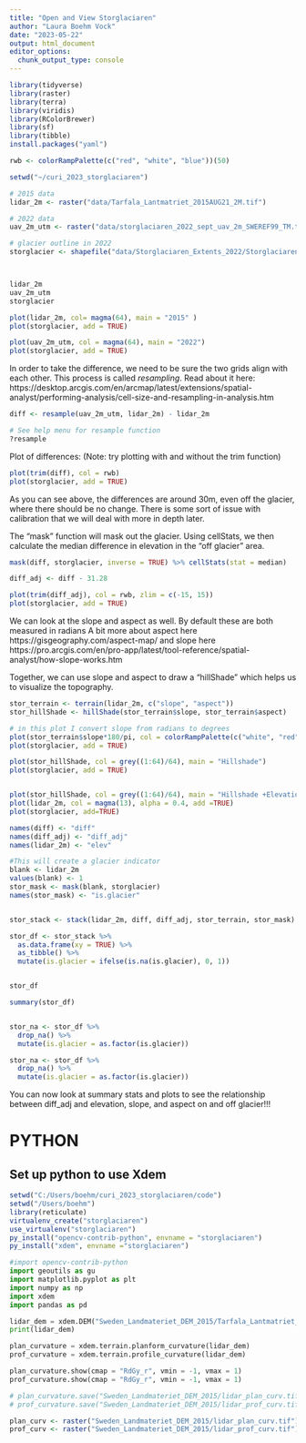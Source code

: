 ```yaml
---
title: "Open and View Storglaciaren"
author: "Laura Boehm Vock"
date: "2023-05-22"
output: html_document
editor_options: 
  chunk_output_type: console
---
```


```r
library(tidyverse)
library(raster)
library(terra)
library(viridis)
library(RColorBrewer)
library(sf)
library(tibble)
install.packages("yaml")

rwb <- colorRampPalette(c("red", "white", "blue"))(50)
```

```r
setwd("~/curi_2023_storglaciaren")

# 2015 data
lidar_2m <- raster("data/Tarfala_Lantmatriet_2015AUG21_2M.tif")

# 2022 data
uav_2m_utm <- raster("data/storglaciaren_2022_sept_uav_2m_SWEREF99_TM.tif")

# glacier outline in 2022
storglacier <- shapefile("data/Storglaciaren_Extents_2022/Storglaciaren_Extents_2022SEP.shp")



lidar_2m
uav_2m_utm
storglacier

plot(lidar_2m, col= magma(64), main = "2015" )
plot(storglacier, add = TRUE)

plot(uav_2m_utm, col = magma(64), main = "2022")
plot(storglacier, add = TRUE)


```

In order to take the difference, we need to be sure the two grids align with each other. 
This process is called *resampling*. 
Read about it here: 
https://desktop.arcgis.com/en/arcmap/latest/extensions/spatial-analyst/performing-analysis/cell-size-and-resampling-in-analysis.htm


```r
diff <- resample(uav_2m_utm, lidar_2m) - lidar_2m
```

```r
# See help menu for resample function
?resample
```


Plot of differences: (Note: try plotting with and without the trim function)
```r
plot(trim(diff), col = rwb)
plot(storglacier, add = TRUE)
```

As you can see above, the differences are around 30m, even off the glacier, where there should be no change. 
There is some sort of issue with calibration that we will deal with more in depth later.


The "mask" function will mask out the glacier. Using cellStats, we then calculate the median difference in elevation in the "off glacier" area. 
```r
mask(diff, storglacier, inverse = TRUE) %>% cellStats(stat = median)
```


```r
diff_adj <- diff - 31.28

plot(trim(diff_adj), col = rwb, zlim = c(-15, 15))
plot(storglacier, add = TRUE)
```


We can look at the slope and aspect as well. 
By default these are both measured in radians
A bit more about aspect here https://gisgeography.com/aspect-map/
and slope here https://pro.arcgis.com/en/pro-app/latest/tool-reference/spatial-analyst/how-slope-works.htm

Together, we can use slope and aspect to draw a "hillShade" which helps us to visualize the topography.
```r
stor_terrain <- terrain(lidar_2m, c("slope", "aspect"))
stor_hillShade <- hillShade(stor_terrain$slope, stor_terrain$aspect)

# in this plot I convert slope from radians to degrees
plot(stor_terrain$slope*180/pi, col = colorRampPalette(c("white", "red"))(64), main = "slope (deg)")
plot(storglacier, add = TRUE)

plot(stor_hillShade, col = grey((1:64)/64), main = "Hillshade")
plot(storglacier, add = TRUE)


plot(stor_hillShade, col = grey((1:64)/64), main = "Hillshade +Elevation", legend = FALSE)
plot(lidar_2m, col = magma(13), alpha = 0.4, add =TRUE)
plot(storglacier, add=TRUE)
```


```r
names(diff) <- "diff"
names(diff_adj) <- "diff_adj"
names(lidar_2m) <- "elev"

#This will create a glacier indicator
blank <- lidar_2m
values(blank) <- 1
stor_mask <- mask(blank, storglacier) 
names(stor_mask) <- "is.glacier"


stor_stack <- stack(lidar_2m, diff, diff_adj, stor_terrain, stor_mask)

stor_df <- stor_stack %>% 
  as.data.frame(xy = TRUE) %>%
  as_tibble() %>%
  mutate(is.glacier = ifelse(is.na(is.glacier), 0, 1))


stor_df

summary(stor_df)


stor_na <- stor_df %>% 
  drop_na() %>% 
  mutate(is.glacier = as.factor(is.glacier))

stor_na <- stor_df %>% 
  drop_na() %>% 
  mutate(is.glacier = as.factor(is.glacier))
```

You can now look at summary stats and plots to see the relationship between diff_adj and elevation, slope, and aspect on and off glacier!!!


# PYTHON
## Set up python to use Xdem
```r
setwd("C:/Users/boehm/curi_2023_storglaciaren/code") 
setwd("/Users/boehm") 
library(reticulate)
virtualenv_create("storglaciaren")
use_virtualenv("storglaciaren")
py_install("opencv-contrib-python", envname = "storglaciaren")
py_install("xdem", envname ="storglaciaren")
```

```python
#import opencv-contrib-python
import geoutils as gu
import matplotlib.pyplot as plt 
import numpy as np
import xdem
import pandas as pd
```

```python
lidar_dem = xdem.DEM("Sweden_Landmateriet_DEM_2015/Tarfala_Lantmatriet_2015AUG21_2M.tif")
print(lidar_dem)

plan_curvature = xdem.terrain.planform_curvature(lidar_dem)
prof_curvature = xdem.terrain.profile_curvature(lidar_dem)

plan_curvature.show(cmap = "RdGy_r", vmin = -1, vmax = 1)
prof_curvature.show(cmap = "RdGy_r", vmin = -1, vmax = 1)

# plan_curvature.save("Sweden_Landmateriet_DEM_2015/lidar_plan_curv.tif")
# prof_curvature.save("Sweden_Landmateriet_DEM_2015/lidar_prof_curv.tif")
```

```r
plan_curv <- raster("Sweden_Landmateriet_DEM_2015/lidar_plan_curv.tif")
prof_curv <- raster("Sweden_Landmateriet_DEM_2015/lidar_prof_curv.tif")
```


